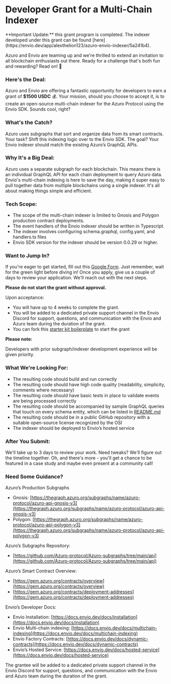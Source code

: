 
# Developer Grant for a Multi-Chain Indexer

<Callout type="warning">
  **Important Update:** this grant program is completed.
  The indexer developed under this grant can be found [here](https://envio.dev/app/alexthelion123/azuro-envio-indexer/5a241b4).
</Callout>

Azuro and Envio are teaming up and we're thrilled to extend an invitation to all blockchain enthusiasts out there. Ready for a challenge that's both fun and rewarding? Read on! 🌟

### **Here's the Deal:**

Azuro and Envio are offering a fantastic opportunity for developers to earn a grant of **$1500 USDC** 💰. Your mission, should you choose to accept it, is to create an open-source multi-chain indexer for the Azuro Protocol using the Envio SDK. Sounds cool, right?

### **What's the Catch?**

Azuro uses subgraphs that sort and organize data from its smart contracts. Your task? Shift this indexing logic over to the Envio SDK. The goal? Your Envio indexer should match the existing Azuro’s GraphQL APIs. 

### **Why It's a Big Deal:**

Azuro uses a separate subgraph for each blockchain. This means there is an individual GraphQL API for each chain deployment to query Azuro data. Envio's multi-chain indexing is here to save the day, making it super easy to pull together data from multiple blockchains using a single indexer. It's all about making things simple and efficient.

### **Tech Scope:**

- The scope of the multi-chain indexer is limited to Gnosis and Polygon production contract deployments.
- The event handlers of the Envio indexer should be written in Typescript.
- The indexer involves configuring schema.graphql, config.yaml, and handlers.ts files
- Envio SDK version for the indexer should be version 0.0.29 or higher.

### **Want to Jump In?**

If you're eager to get started, fill out this [Google Form](https://forms.gle/F4FCSiTbrYAgnqsn9). Just remember, wait for the green light before diving in! Once you apply, give us a couple of days to review your application. We'll reach out with the next steps.

**Please do not start the grant without approval.**

Upon acceptance:

- You will have up to 4 weeks to complete the grant.
- You will be added to a dedicated private support channel in the Envio Discord for support, questions, and communication with the Envio and Azuro team during the duration of the grant.
- You can fork this [starter kit boilerplate](https://github.com/enviodev/azuro-envio-indexer-boilerplate) to start the grant

**Please note:**

Developers with prior subgraph/indexer development experience will be given priority.

### **What We're Looking For:**

- The resulting code should build and run correctly
- The resulting code should have high code quality (readability, simplicity, comments where necessary)
- The resulting code should have basic tests in place to validate events are being processed correctly
- The resulting code should be accompanied by sample GraphQL queries that touch on every schema entity, which can be listed in [README.md](http://readme.md/)
- The resulting code should be in a public GitHub repository with a suitable open-source license recognized by the OSI
- The indexer should be deployed to Envio’s hosted service

### **After You Submit:**

We'll take up to 3 days to review your work. Need tweaks? We'll figure out the timeline together. Oh, and there's more - you'll get a chance to be featured in a case study and maybe even present at a community call!

### **Need Some Guidance?**

Azuro’s Production Subgraphs

- Gnosis: [https://thegraph.azuro.org/subgraphs/name/azuro-protocol/azuro-api-gnosis-v3](https://thegraph.azuro.org/subgraphs/name/azuro-protocol/azuro-api-gnosis-v3)
- Polygon: [https://thegraph.azuro.org/subgraphs/name/azuro-protocol/azuro-api-polygon-v3](https://thegraph.azuro.org/subgraphs/name/azuro-protocol/azuro-api-polygon-v3)

Azuro’s Subgraphs Repository:

- [https://github.com/Azuro-protocol/Azuro-subgraphs/tree/main/api](https://github.com/Azuro-protocol/Azuro-subgraphs/tree/main/api)

Azuro’s Smart Contract Overview:

- [https://gem.azuro.org/contracts/overview](https://gem.azuro.org/contracts/overview)
- [https://gem.azuro.org/contracts/deployment-addresses](https://gem.azuro.org/contracts/deployment-addresses)

Envio’s Developer Docs:

- Envio Installation: [https://docs.envio.dev/docs/installation](https://docs.envio.dev/docs/installation)
- Envio Multi-chain indexing: [https://docs.envio.dev/docs/multichain-indexing](https://docs.envio.dev/docs/multichain-indexing)
- Envio Factory Contracts: [https://docs.envio.dev/docs/dynamic-contracts](https://docs.envio.dev/docs/dynamic-contracts)
- Envio’s Hosted Service: [https://docs.envio.dev/docs/hosted-service](https://docs.envio.dev/docs/hosted-service)

The grantee will be added to a dedicated private support channel in the Envio Discord for support, questions, and communication with the Envio and Azuro team during the duration of the grant.